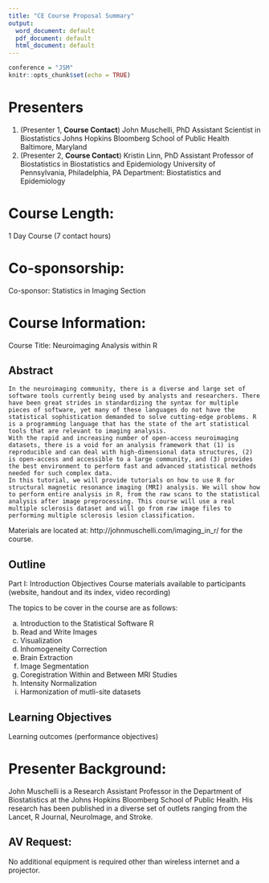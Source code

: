 ```yaml
---
title: "CE Course Proposal Summary"
output:
  word_document: default
  pdf_document: default
  html_document: default
---
```



```r
conference = "JSM"
knitr::opts_chunk$set(echo = TRUE)
```

# Presenters

1.  (Presenter 1, **Course Contact**) John Muschelli, PhD 
    Assistant Scientist in Biostatistics
    Johns Hopkins Bloomberg School of Public Health Baltimore, Maryland
2.  (Presenter 2, **Course Contact**) Kristin Linn, PhD
    Assistant Professor of Biostatistics in Biostatistics and Epidemiology
    University of Pennsylvania, Philadelphia, PA
    Department: Biostatistics and Epidemiology

# Course Length:

1 Day Course (7 contact hours)	 
 
# Co-sponsorship:

Co-sponsor:	Statistics in Imaging Section	 
 
# Course Information:

Course Title:	Neuroimaging Analysis within R	 
 
## Abstract
    In the neuroimaging community, there is a diverse and large set of software tools currently being used by analysts and researchers. There have been great strides in standardizing the syntax for multiple pieces of software, yet many of these languages do not have the statistical sophistication demanded to solve cutting-edge problems. R is a programming language that has the state of the art statistical tools that are relevant to imaging analysis. 
    With the rapid and increasing number of open-access neuroimaging datasets, there is a void for an analysis framework that (1) is reproducible and can deal with high-dimensional data structures, (2) is open-access and accessible to a large community, and (3) provides the best environment to perform fast and advanced statistical methods needed for such complex data. 
    In this tutorial, we will provide tutorials on how to use R for structural magnetic resonance imaging (MRI) analysis. We will show how to perform entire analysis in R, from the raw scans to the statistical analysis after image preprocessing. This course will use a real multiple sclerosis dataset and will go from raw image files to performing multiple sclerosis lesion classification.
    
Materials are located at: http://johnmuschelli.com/imaging_in_r/ for the course.

## Outline

Part I: Introduction
Objectives
Course materials available to participants (website, handout and its index, video recording)


The topics to be cover in the course are as follows:

a) Introduction to the Statistical Software R
b) Read and Write Images 
c) Visualization 
d) Inhomogeneity Correction 
e) Brain Extraction
f) Image Segmentation
g) Coregistration Within and Between MRI Studies
h) Intensity Normalization
i) Harmonization of mutli-site datasets

<!-- Part 2: Analyzing a binary response, 2x2 contingency tables -->
<!-- Two example tables -->
<!-- Properties of maximum likelihood estimators explained while relating them to estimating a proportion -->
<!-- Odds ratios: Define, estimate, Wald interval for log of the odds ratio   -->
<!-- Part 3: Analyzing a binary response, logistic regression -->
<!-- Brief review of linear regression: Present model and problems with using it for binary responses -->
<!-- Regression model for binary/binomial data: Present model and provide graphical displays -->
<!-- Regression parameter estimation: Present likelihood function and introduce the glm() function that is used for maximization -->
<!-- Hypothesis testing for regression parameters: Focus on likelihood ratio tests -->
<!-- Odds ratios: Estimation and inference -->
<!-- Probability of success: Estimation and inference -->
<!-- Explanatory variable formats: Categorical, interactions, and transformations -->
<!-- Generalized linear model framework: Briefly explain how logistic regression models fit into a larger class of models   -->
<!-- Part 4: Analyzing a multicategory response -->
<!-- Multinomial distribution: Briefly review the distribution -->
<!-- Baseline-category logit models -->
<!-- Regression parameter estimation: Present likelihood function while connecting to earlier multinomial distribution discussion and introduce multinom() function -->
<!-- Category probabilities: Estimation and inference -->
<!-- Odds ratios: Estimation and inference -->
<!-- Proportional odds models -->
<!-- Regression parameter estimation: Present likelihood function while connecting to earlier multinomial distribution discussion and introduce polr() function -->
<!-- Category probabilities: Estimation and inference -->
<!-- Odds ratios: Estimation and inference   -->
<!-- Part 5: Analyzing a count response -->
<!-- Poisson distribution: Briefly review the distribution -->
<!-- Poisson regression models -->
<!-- Regression parameter estimation: Present likelihood function while connecting to earlier Poisson distribution discussion and show how the glm() function is used -->
<!-- Mean: Estimation and inference -->
<!-- Loglinear models: Show that these are Poisson regression models with only categorical explanatory variables; discuss how to include ordinal categorical variables   -->
<!-- Pearson chi-square and likelihood ratio tests for independence between two categorical variables: Present tests and draw connections to loglinear models -->
<!-- Rates and offsets: Show how to account for the length of the observation period   -->
<!-- Part 6: Model selection and evaluation for regression models in Parts 3, 4, and 5 -->
<!--  Variable selection -->
<!-- Reasoning: Discuss when variable selection is needed -->
<!-- Model comparison: Present information criterion and discuss their properties -->
<!-- All-subsets: Show how to examine “all possible models” through enumeration and genetic algorithms -->
<!-- Model averaging: Focus on its use to identify important variables -->
<!-- Other methods available: Briefly mention stepwise methods (along with caveats) and the LASSO -->
<!--  Tools to assess model fit -->
<!-- Residuals: Compute measures and show how to find poorly fit observations -->
<!--  Goodness-of-fit statistics: Show how to obtain an overall assessment of model fit -->
<!-- R functions: Focus on our own functions that facilitate assessing a model’s fit -->
<!--  Overdispersion -->
<!-- Causes and implications: Discuss in the context of count responses, but briefly mention the possibility for binomial and multicategory responses -->
<!-- Detection: Focus on the “Deviance/DF” statistic and graphical measures -->
<!-- Solutions: -->
<!-- Negative binomial models -->
<!-- Generalized linear mixed models (limited to Gaussian quadrature and 1 random-effect) -->
<!-- Part 7: Conclusion -->
<!--  Review objectives -->
<!-- Short breaks are tentatively scheduled between 4) and 5) of Part 3 and prior to beginning Part 6. The lunch break is tentatively scheduled between Parts 4 and 5. -->
<!-- While there are a considerable number of topics given in the outline, we will take the following approach to ensure that we can cover them within the allotted time: -->
<!-- Application rather than theoretical details will be emphasized -->
<!-- A solid foundation for categorical methods will be set in Parts 2 and 3; this will save us time for the remaining sections -->
<!-- Only R will be used for computations rather than a variety of statistical software packages -->
<!-- We will build on the multiple linear regression model background of participants -->
<!-- Our own functions, such as one to assess a model’s fit, will be used at times to make it easier to implement particular methods -->
<!-- Throughout the course, we will make use of real data sets on topics including: 1) HIV vaccine clinical trials, 2) Placekicking in football, 3) Wheat kernel quality, and 4) Alcohol consumption. -->
<!-- The target audience for this course is individuals who want a broad overview of statistical methods used to analyze categorical data. The content may be new to participants or serve as a “refresher” for past experience, especially those who want to learn how to perform the analyses in R. The ideal background for participants is experience with multiple linear regression and with application of likelihood-based methods (particularly Wald and likelihood ratio methods). Familiarity with the basics of R, including object types and the use of functions, is recommended. This level of R background is meant to be low. Essentially, participants should understand R at the level of Appendix A of Bilder and Loughin (2014). We would be happy to provide this appendix to participants prior to the course. -->

## Learning Objectives

Learning outcomes (performance objectives)

<!-- After the short course, participants will be able to -->
<!-- Apply appropriate methods to analyze data in a contingency table -->
<!-- State, interpret, and fit logistic, baseline-category, proportional odds, and Poisson regression models -->
<!-- Use appropriate variable-selection methods -->
<!-- Evaluate the fit of categorical regression models -->
<!-- Identify and solve overdispersion problems -->
<!-- Be comfortable with using R to analyze categorical data -->
<!-- Content and instructional methods -->
<!-- We will describe models, focusing on when to use them, how to fit and interpret them, and how to examine the quality of their fit. We will use formulas and descriptions as necessary, as well as graphical representations where appropriate. We will provide R code and results for each analysis presented. Handouts will contain all of this content. Participants will be able to take notes on these handouts as we cover the material. The handouts will also contain a table of contents and an index to help participants quickly find content during and after the course. -->
<!-- We will make a video recording of the course and post it to a web page shortly after the meetings. This recording will be created with Camtasia Studio and a high-definition camera affixed to a tripod. Included in this recording will be our computer screen along with live-action video focused on the podium from which we will present. -->
<!-- We will use a pen-enabled, tablet computer to present the material in handouts and to interactively use R. The tablet allows us to annotate what is on the computer screen in simple ways such as highlighting topics of discussion and in more complex ways such as drawing diagrams. This ability to annotate can be especially helpful when responding to participant questions. -->
<!-- Please note that this is not a “How to use R” course. Rather, focus will be on the analysis of categorical data where R is used when computations are needed. -->


# Presenter Background:

John Muschelli is a Research Assistant Professor in the Department of Biostatistics at the Johns Hopkins Bloomberg School of Public Health. His research has been published in a diverse set of outlets ranging from the Lancet, R Journal, NeuroImage, and Stroke.
<!-- Since 2002, Bilder has taught a course on categorical data analysis to students majoring in statistics and to students majoring in a wide variety of other fields of study. He also has been a pioneer in using technology in and outside the classroom through his use of class video capturing, course websites, distance learning, hybrid (blended) learning, and tablets during his career. -->
<!-- Thomas M. Loughin is a professional, accredited Statistician (P.Stat. American Statistical Association and Statistical Society of Canada) with extensive experience in both statistical applications and methodological development. As a professor at Kansas State University and at Simon Fraser University, Loughin has worked with hundreds of researchers in a wide array of disciplines, including agriculture, engineering, medicine, education, and other areas. He specializes in communication with subject-matter experts and students, re-expressing complex statistical concepts into language that is easy to understand. Loughin also has years of experience teaching a categorical data analysis course to statistics and non-statistics majors. -->
<!-- Loughin is a fellow of the American Statistical Association. He has held positions on the editorial boards of Biometrics, Technometrics, and Developmental Medicine and Child Neurology. His research has been funded by the National Science Foundation, the Natural Sciences and Engineering Research Council, and numerous other agencies. -->

<!-- Bilder and Loughin are authors of “Analysis of Categorical Data with R,” which was published in 2014 by CRC Press. They have constructed a website for the book at www.chrisbilder.com/categorical that contains more than 75 R programs with over 11,000 lines of code. The website also provides 30 hours of instructional videos recorded while teaching a course on the analysis of categorical data. -->

## AV Request:	
No additional equipment is required other than wireless internet and a projector.


